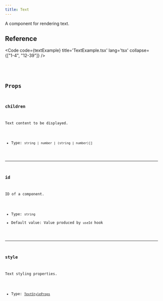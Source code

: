```yaml
---
title: Text
---
```


A component for rendering text.

## Reference

<Code code={textExample} title='TextExample.tsx' lang='tsx' collapse={["1-4", "12-39"]} />

<CollapsibleDetails summaryTitle='Type definitions'>
<Code code={`
type TextProps = {
    id?: string;
    children?: (string | number)[] | string | number;
    style?: TextStyleProps;
}
`} lang='tsx' />
</CollapsibleDetails>

## Props

### children
Text content to be displayed.

- Type: `string | number | (string | number)[]`

---

### id
ID of a component.

- Type: `string`
- Default value: Value produced by `useId` hook

---

### style
Text styling properties.

- Type: [`TextStyleProps`](/reference/ts-sdk/props/text-style-props)

